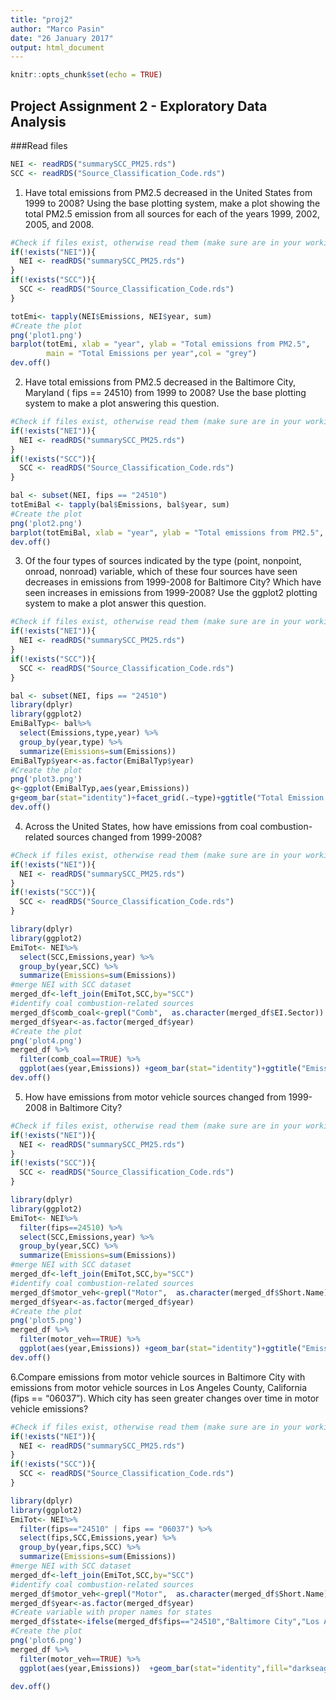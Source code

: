 ```yaml
---
title: "proj2"
author: "Marco Pasin"
date: "26 January 2017"
output: html_document
---
```


```r
knitr::opts_chunk$set(echo = TRUE)
```

## Project Assignment 2 - Exploratory Data Analysis

###Read files
```r
NEI <- readRDS("summarySCC_PM25.rds")
SCC <- readRDS("Source_Classification_Code.rds")
```



1. Have total emissions from PM2.5 decreased in the United States from 1999 to 2008? Using the base plotting system, make a plot showing the total PM2.5 emission from all sources for each of the years 1999, 2002, 2005, and 2008.
```r
#Check if files exist, otherwise read them (make sure are in your working directory)
if(!exists("NEI")){
  NEI <- readRDS("summarySCC_PM25.rds")
}
if(!exists("SCC")){
  SCC <- readRDS("Source_Classification_Code.rds")
}

totEmi<- tapply(NEI$Emissions, NEI$year, sum)
#Create the plot
png('plot1.png')
barplot(totEmi, xlab = "year", ylab = "Total emissions from PM2.5", 
        main = "Total Emissions per year",col = "grey")
dev.off()
```

2. Have total emissions from PM2.5 decreased in the  Baltimore City, Maryland ( fips == 24510) from 1999 to 2008? Use the base plotting system to make a plot answering this question.
```r
#Check if files exist, otherwise read them (make sure are in your working directory)
if(!exists("NEI")){
  NEI <- readRDS("summarySCC_PM25.rds")
}
if(!exists("SCC")){
  SCC <- readRDS("Source_Classification_Code.rds")
}

bal <- subset(NEI, fips == "24510")
totEmiBal <- tapply(bal$Emissions, bal$year, sum)
#Create the plot
png('plot2.png')
barplot(totEmiBal, xlab = "year", ylab = "Total emissions from PM2.5", main = "Total Emission per year in Baltimore",col = "grey")
dev.off()
```

3. Of the four types of sources indicated by the type (point, nonpoint, onroad, nonroad) variable, which of these four sources have seen decreases in emissions from 1999-2008 for Baltimore City? Which have seen increases in emissions from 1999-2008? Use the ggplot2 plotting system to make a plot answer this question.
```r
#Check if files exist, otherwise read them (make sure are in your working directory)
if(!exists("NEI")){
  NEI <- readRDS("summarySCC_PM25.rds")
}
if(!exists("SCC")){
  SCC <- readRDS("Source_Classification_Code.rds")
}

bal <- subset(NEI, fips == "24510")
library(dplyr)
library(ggplot2)
EmiBalTyp<- bal%>%
  select(Emissions,type,year) %>%
  group_by(year,type) %>%
  summarize(Emissions=sum(Emissions))
EmiBalTyp$year<-as.factor(EmiBalTyp$year)
#Create the plot
png('plot3.png')
g<-ggplot(EmiBalTyp,aes(year,Emissions))
g+geom_bar(stat="identity")+facet_grid(.~type)+ggtitle("Total Emission per year in Baltimore by type of source")
dev.off()
```

4. Across the United States, how have emissions from coal combustion-related sources changed from 1999-2008?
```r
#Check if files exist, otherwise read them (make sure are in your working directory)
if(!exists("NEI")){
  NEI <- readRDS("summarySCC_PM25.rds")
}
if(!exists("SCC")){
  SCC <- readRDS("Source_Classification_Code.rds")
}

library(dplyr)
library(ggplot2)
EmiTot<- NEI%>%
  select(SCC,Emissions,year) %>%
  group_by(year,SCC) %>%
  summarize(Emissions=sum(Emissions))
#merge NEI with SCC dataset
merged_df<-left_join(EmiTot,SCC,by="SCC")
#identify coal combustion-related sources
merged_df$comb_coal<-grepl("Comb",  as.character(merged_df$EI.Sector)) & grepl("Coal",  as.character(merged_df$EI.Sector))
merged_df$year<-as.factor(merged_df$year)
#Create the plot
png('plot4.png')
merged_df %>% 
  filter(comb_coal==TRUE) %>%
  ggplot(aes(year,Emissions)) +geom_bar(stat="identity")+ggtitle("Emission from coal combustion-related sources per year in US")
dev.off()
```

5. How have emissions from motor vehicle sources changed from 1999-2008 in Baltimore City?
```r
#Check if files exist, otherwise read them (make sure are in your working directory)
if(!exists("NEI")){
  NEI <- readRDS("summarySCC_PM25.rds")
}
if(!exists("SCC")){
  SCC <- readRDS("Source_Classification_Code.rds")
}

library(dplyr)
library(ggplot2)
EmiTot<- NEI%>%
  filter(fips==24510) %>%
  select(SCC,Emissions,year) %>%
  group_by(year,SCC) %>%
  summarize(Emissions=sum(Emissions))
#merge NEI with SCC dataset
merged_df<-left_join(EmiTot,SCC,by="SCC")
#identify coal combustion-related sources
merged_df$motor_veh<-grepl("Motor",  as.character(merged_df$Short.Name))
merged_df$year<-as.factor(merged_df$year)
#Create the plot
png('plot5.png')
merged_df %>% 
  filter(motor_veh==TRUE) %>%
  ggplot(aes(year,Emissions)) +geom_bar(stat="identity")+ggtitle("Emission from motor vechicle sources per year in US")
dev.off()
```


6.Compare emissions from motor vehicle sources in Baltimore City with emissions from motor vehicle sources in Los Angeles County, California (fips == "06037"). Which city has seen greater changes over time in motor vehicle emissions?
```r
#Check if files exist, otherwise read them (make sure are in your working directory)
if(!exists("NEI")){
  NEI <- readRDS("summarySCC_PM25.rds")
}
if(!exists("SCC")){
  SCC <- readRDS("Source_Classification_Code.rds")
}

library(dplyr)
library(ggplot2)
EmiTot<- NEI%>%
  filter(fips=="24510" | fips == "06037") %>%
  select(fips,SCC,Emissions,year) %>%
  group_by(year,fips,SCC) %>%
  summarize(Emissions=sum(Emissions))
#merge NEI with SCC dataset
merged_df<-left_join(EmiTot,SCC,by="SCC")
#identify coal combustion-related sources
merged_df$motor_veh<-grepl("Motor",  as.character(merged_df$Short.Name))
merged_df$year<-as.factor(merged_df$year)
#Create variable with proper names for states
merged_df$state<-ifelse(merged_df$fips=="24510","Baltimore City","Los Angeles County, California")
#Create the plot
png('plot6.png')
merged_df %>% 
  filter(motor_veh==TRUE) %>%
  ggplot(aes(year,Emissions))  +geom_bar(stat="identity",fill="darkseagreen")+facet_grid(.~state)+ggtitle("Emission from motor vechicle sources per year. Baltimore versus Los Angeles County, California" )

dev.off()
```



